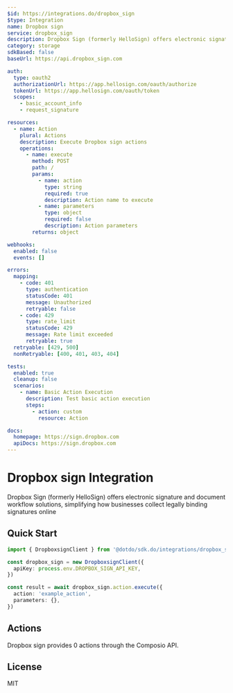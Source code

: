 ```yaml
---
$id: https://integrations.do/dropbox_sign
$type: Integration
name: Dropbox sign
service: dropbox_sign
description: Dropbox Sign (formerly HelloSign) offers electronic signature and document workflow solutions, simplifying how businesses collect legally binding signatures online
category: storage
sdkBased: false
baseUrl: https://api.dropbox_sign.com

auth:
  type: oauth2
  authorizationUrl: https://app.hellosign.com/oauth/authorize
  tokenUrl: https://app.hellosign.com/oauth/token
  scopes:
    - basic_account_info
    - request_signature

resources:
  - name: Action
    plural: Actions
    description: Execute Dropbox sign actions
    operations:
      - name: execute
        method: POST
        path: /
        params:
          - name: action
            type: string
            required: true
            description: Action name to execute
          - name: parameters
            type: object
            required: false
            description: Action parameters
        returns: object

webhooks:
  enabled: false
  events: []

errors:
  mapping:
    - code: 401
      type: authentication
      statusCode: 401
      message: Unauthorized
      retryable: false
    - code: 429
      type: rate_limit
      statusCode: 429
      message: Rate limit exceeded
      retryable: true
  retryable: [429, 500]
  nonRetryable: [400, 401, 403, 404]

tests:
  enabled: true
  cleanup: false
  scenarios:
    - name: Basic Action Execution
      description: Test basic action execution
      steps:
        - action: custom
          resource: Action

docs:
  homepage: https://sign.dropbox.com
  apiDocs: https://sign.dropbox.com
---
```


# Dropbox sign Integration

Dropbox Sign (formerly HelloSign) offers electronic signature and document workflow solutions, simplifying how businesses collect legally binding signatures online

## Quick Start

```typescript
import { DropboxsignClient } from '@dotdo/sdk.do/integrations/dropbox_sign'

const dropbox_sign = new DropboxsignClient({
  apiKey: process.env.DROPBOX_SIGN_API_KEY,
})

const result = await dropbox_sign.action.execute({
  action: 'example_action',
  parameters: {},
})
```

## Actions

Dropbox sign provides 0 actions through the Composio API.

## License

MIT
